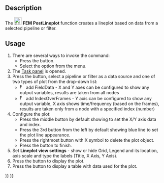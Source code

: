 <languages/>
<translate>

{{Docnav
|[[FEM_PostCreateFunctionBox|PostCreateFunctionBox]]
|[[FEM_ClippingPlaneAdd|ClippingPlaneAdd]]
|[[FEM_Workbench|FEM]]
|IconL=FEM_PostCreateFunctionBox.svg
|IconR=FEM_ClippingPlaneAdd.svg
|IconC=Workbench_FEM.svg
}}

{{GuiCommand
|Name=FEM PostLineplot
|MenuLocation=Results → Data Visualizations → Create Lineplot
|Workbenches=[[FEM_Workbench|FEM]]
|SeeAlso=[[FEM_tutorial|FEM tutorial]]
}}

==Description==

The [[Image:FEM_PostLineplot.svg|24px]] '''FEM PostLineplot''' function creates a lineplot based on data from a selected pipeline or filter.

==Usage==

# There are several ways to invoke the command:
#* Press the {{Button|[[Image:FEM_PostLineplot.svg|16px]] [[FEM_PostLineplot|Create Lineplot]]}} button.
#* Select the {{MenuCommand|Results → Data Visualizations → [[Image:FEM_PostLineplot.svg|16px]] Create Lineplot}} option from the menu.
# The [[Task_panel|Task panel]] is opened.
# Press the {{Button|Add data from}} button, select a pipeline or filter as a data source and one of two types of plot from the drop-down list:
#* [[Image:FEM_PostIndex.svg|16px]] add FieldData - X and Y axes can be configured to show any output variables, results are taken from all nodes
#* [[Image:FEM_PostField.svg|16px]] add IndexOverFrames - Y axis can be configured to show any output variable, X axis shows time/frequency (based on the frames), results are taken only from a node with a specified index (number)
# Configure the plot:
#* Press the middle button by default showing {{Button|Position (X)}} to set the X/Y axis data and index.
#* Press the 3rd button from the left by default showing blue line to set the plot line appearance.
#* Press the rightmost button with X symbol to delete the plot object.
#* Press the {{Button|OK}} button to finish.
# Set '''Lineplot view settings''' - show or hide Grid, Legend and its location, axis scale and type the labels (Title, X Axis, Y Axis).
# Press the {{Button|Show plot}} button to display the plot.
# Press the {{Button|Show data}} button to display a table with data used for the plot.


{{Docnav
|[[FEM_PostCreateFunctionBox|PostCreateFunctionBox]]
|[[FEM_ClippingPlaneAdd|ClippingPlaneAdd]]
|[[FEM_Workbench|FEM]]
|IconL=FEM_PostCreateFunctionBox.svg
|IconR=FEM_ClippingPlaneAdd.svg
|IconC=Workbench_FEM.svg
}}

</translate>
{{FEM Tools navi{{#translation:}}}}
{{Userdocnavi{{#translation:}}}}